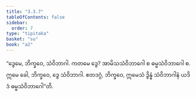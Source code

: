 ```yaml
---
title: "3.3.7"
tableOfContents: false
sidebar:
  order: 7
type: "tipitaka"
basket: "su"
book: "a2"
---
```



<DynamicBreadcrumb />

<Division number="148" book="a2" e="ch" v="15" p="91">

<Paragraph number="239" book="a2">
“ဒွေမေ, ဘိက္ခဝေ, သံဝိဘာဂါ. ကတမေ ဒွေ? အာမိသသံဝိဘာဂေါ စ ဓမ္မသံဝိဘာဂေါ စ. ဣမေ ခေါ, ဘိက္ခဝေ, ဒွေ သံဝိဘာဂါ. ဧတဒဂ္ဂံ, ဘိက္ခဝေ, ဣမေသံ ဒွိန္နံ သံဝိဘာဂါနံ ယဒိဒံ ဓမ္မသံဝိဘာဂေါ”တိ.
</Paragraph>
</Division>